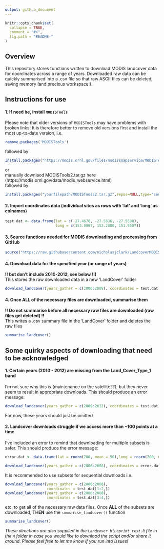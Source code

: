```yaml
---
output: github_document
---
```


<!-- README.md is generated from README.Rmd. Please edit that file -->

```r
knitr::opts_chunk$set(
  collapse = TRUE,
  comment = "#>",
  fig.path = "README-"
)
```

## Overview

This repository stores functions written to download MODIS landcover data for coordinates across a range of years. Downloaded raw data can be quickly summarised into a .csv file so that raw ASCII files can be deleted, saving memory (and precious workspace!). 

## Instructions for use
#### 1. If need be, install `MODISTools` 
Please note that older versions of `MODISTools` may have problems with broken links! It is therefore better to remove old versions first and install the most up-to-date version, i.e.
```r
remove.packages('MODISTools') 
```

followed by  
```r
install.packages("https://modis.ornl.gov/files/modissoapservice/MODISTools2.tar.gz",repos=NULL,type="source")
```

or  
manually downlaod MODISTools2.tar.gz here (https://modis.ornl.gov/data/modis_webservice.html)  
followed by  
```r
install.packages("yourfilepath/MODISTools2.tar.gz",repos=NULL,type="source")
```

#### 2. Import coordinates data (individual sites as rows with 'lat' and 'long' as colnames)
```r
test.dat <- data.frame(lat = c(-27.4678, -27.5636, -27.5598), 
                       long = c(153.0067, 152.2800, 151.9507))
```

#### 3. Source functions needed for MODIS downloading and processing from GitHub
```r
source("https://raw.githubusercontent.com/nicholasjclark/LandcoverMODIS/master/R/Landcover_functions.R")
```

#### 4. Download data for the specified year (or range of years)
**!! but don't include 2010-2012, see below !!)**  
This stores the raw downloaded data in a new 'LandCover' folder  
```r
download_landcover(years_gather = c(2006:2008), coordinates = test.dat)
```

#### 4. Once ALL of the necessary files are downloaded, summarise them
**!! Do not summarise before all necessary raw files are downloaded (raw files get deleted) !!**  
This writes a .csv summary file in the 'LandCover' folder and deletes the raw files  
```r
summarise_landcover()
```

## Some quirky aspects of downloading that need to be acknowledged
#### 1. Certain years (2010 - 2012) are missing from the Land_Cover_Type_1 band
I'm not sure why this is (maintenance on the satellite??), but they never seem to result in appropriate downloads.
This should produce an error message:  
```r
download_landcover(years_gather = c(2008:2012), coordinates = test.dat)
```

For now, these years should just be omitted

#### 2. Landcover downloads struggle if we access more than ~100 points at a time
I've included an error to remind that downloading for multiple subsets is safer. This should produce the error message:  
```r
error.dat <- data.frame(lat = rnorm(200, mean = 50),long = rnorm(200, mean = 50))

download_landcover(years_gather = c(2006:2008), coordinates = error.dat)
```

It is recommended to use subsets for sequential downloads i.e.
```r
download_landcover(years_gather = c(2006:2008), 
                   coordinates = test.dat[1:2,])
download_landcover(years_gather = c(2006:2008), 
                   coordinates = test.dat[3:4,])
```

etc. to get all of the necessary raw data files. Once **ALL** of the subsets are downloaded, **THEN** use the `summarise_landcover()` function
```r
summarise_landcover()
```

*These directions are also supplied in the `Landcover_blueprint_test.R` file in the `R` folder in case you would like to download the script and/or share it around. Please feel free to let me know if you run into issues!*
